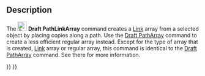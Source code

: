 <languages/>

{{Docnav
|[[Draft_PathArray|PathArray]]
|[[Draft_PointArray|PointArray]]
|[[Draft_Workbench|Draft]]
|IconL=Draft_PathArray.svg
|IconR=Draft_PointArray.svg
|IconC=Workbench_Draft.svg
}}

{{GuiCommand
|Name=Draft PathLinkArray
|MenuLocation=Modification → Array tools → Path link array
|Workbenches=[[Draft_Workbench|Draft]]
|Version=0.19
|SeeAlso=[[Draft_OrthoArray|Draft OrthoArray]], [[Draft_PolarArray|Draft PolarArray]], [[Draft_CircularArray|Draft CircularArray]], [[Draft_PathArray|Draft PathArray]], [[Draft_PointArray|Draft PointArray]], [[Draft_PointLinkArray|Draft PointLinkArray]]
}}

==Description==

The [[Image:Draft_PathLinkArray.svg|24px]] '''Draft PathLinkArray''' command creates a [[App_Link|Link]] array from a selected object by placing copies along a path. Use the [[Draft_PathArray|Draft PathArray]] command to create a less efficient regular array instead. Except for the type of array that is created, [[App_Link|Link]] array or regular array, this command is identical to the [[Draft_PathArray|Draft PathArray]] command. See there for more information.


{{Docnav
|[[Draft_PathArray|PathArray]]
|[[Draft_PointArray|PointArray]]
|[[Draft_Workbench|Draft]]
|IconL=Draft_PathArray.svg
|IconR=Draft_PointArray.svg
|IconC=Workbench_Draft.svg
}}

{{Draft Tools navi{{#translation:}}}}
{{Userdocnavi{{#translation:}}}}